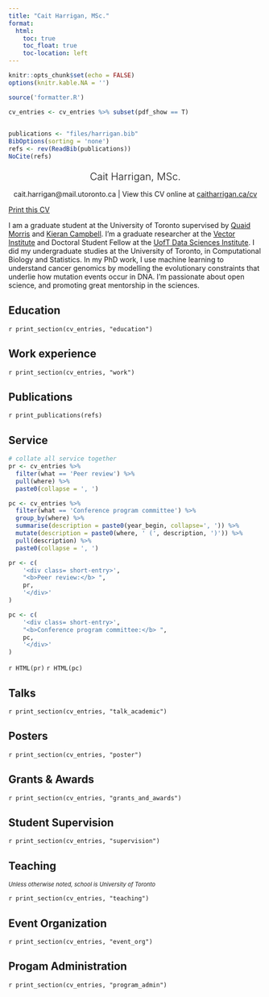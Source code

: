 ```yaml
---
title: "Cait Harrigan, MSc."
format:
  html:
    toc: true
    toc_float: true
    toc-location: left
---
```



```r
knitr::opts_chunk$set(echo = FALSE)
options(knitr.kable.NA = '')

```


```r
source('formatter.R')

cv_entries <- cv_entries %>% subset(pdf_show == T) 
  

publications <- "files/harrigan.bib"
BibOptions(sorting = 'none')
refs <- rev(ReadBib(publications))
NoCite(refs)
```

<div id=cv_print_header>
<center>
<p style="font-size: 15pt; font-weight:300; margin-bottom: 0.5em">
Cait Harrigan, MSc.
</p>

<p style="font-weight:400; margin-bottom: 0.5em">
cait.harrigan@mail.utoronto.ca \| View this CV online at [caitharrigan.ca/cv](https://caitharrigan.ca/cv)
</p>
</center>
</div>


<a id=print_button href="files/cv.pdf" class="btn btn-secondary icon-link">Print this CV</a>

I am a graduate student at the University of Toronto supervised by [Quaid Morris](https://www.morrislab.ca/) and [Kieran Campbell](https://www.camlab.ca/). I'm a graduate researcher at the [Vector Institute](https://vectorinstitute.ai/) and Doctoral Student Fellow at the [UofT Data Sciences Institute](https://datasciences.utoronto.ca/). I did my undergraduate studies at the University of Toronto, in Computational Biology and Statistics. In my PhD work, I use machine learning to understand cancer genomics by modelling the evolutionary constraints that underlie how mutation events occur in DNA. I'm passionate about open science, and promoting great mentorship in the sciences.




## Education

`r print_section(cv_entries, "education")`


## Work experience

`r print_section(cv_entries, "work")`

## Publications

`r print_publications(refs)`

## Service

```r
# collate all service together
pr <- cv_entries %>% 
  filter(what == 'Peer review') %>%
  pull(where) %>%
  paste0(collapse = ', ')

pc <- cv_entries %>%
  filter(what == 'Conference program committee') %>%
  group_by(where) %>%
  summarise(description = paste0(year_begin, collapse=', ')) %>%
  mutate(description = paste0(where, ' (', description, ')')) %>%
  pull(description) %>%
  paste0(collapse = ', ')

pr <- c(
    '<div class= short-entry>',
    "<b>Peer review:</b> ",
    pr,
    '</div>'
)

pc <- c(
    '<div class= short-entry>',
    "<b>Conference program committee:</b> ", 
    pc,
    '</div>'
)

```

`r HTML(pr)`
`r HTML(pc)`

## Talks 

`r print_section(cv_entries, "talk_academic")`

## Posters 

`r print_section(cv_entries, "poster")`

## Grants & Awards

`r print_section(cv_entries, "grants_and_awards")`


## Student Supervision

`r print_section(cv_entries, "supervision")`


## Teaching

<em style="font-size:0.8em">Unless otherwise noted, school is University of Toronto</em>

`r print_section(cv_entries, "teaching")`


## Event Organization

`r print_section(cv_entries, "event_org")`

## Progam Administration

`r print_section(cv_entries, "program_admin")`

